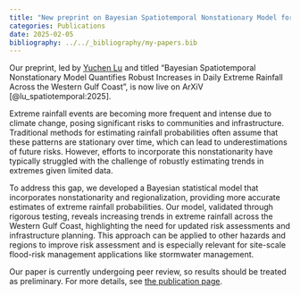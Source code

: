 ```yaml
---
title: "New preprint on Bayesian Spatiotemporal Nonstationary Model for Extreme Rainfall"
categories: Publications
date: 2025-02-05
bibliography: ../../_bibliography/my-papers.bib
---
```


Our preprint, led by [Yuchen Lu](../../people/grad-students/yuchen-lu.qmd) and titled "Bayesian Spatiotemporal Nonstationary Model Quantifies Robust Increases in Daily Extreme Rainfall Across the Western Gulf Coast", is now live on ArXiV [@lu_spatiotemporal:2025].

Extreme rainfall events are becoming more frequent and intense due to climate change, posing significant risks to communities and infrastructure. 
Traditional methods for estimating rainfall probabilities often assume that these patterns are stationary over time, which can lead to underestimations of future risks.
However, efforts to incorporate this nonstationarity have typically struggled with the challenge of robustly estimating trends in extremes given limited data.

To address this gap, we developed a Bayesian statistical model that incorporates nonstationarity and regionalization, providing more accurate estimates of extreme rainfall probabilities.
Our model, validated through rigorous testing, reveals increasing trends in extreme rainfall across the Western Gulf Coast, highlighting the need for updated risk assessments and infrastructure planning.
This approach can be applied to other hazards and regions to improve risk assessment and is especially relevant for site-scale flood-risk management applications like stormwater management.

Our paper is currently undergoing peer review, so results should be treated as preliminary.
For more details, see [the publication page](../../publications/forthcoming/lu_spatiotemporal_2025.qmd).